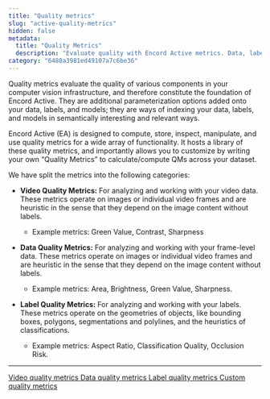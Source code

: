 ```yaml
---
title: "Quality metrics"
slug: "active-quality-metrics"
hidden: false
metadata: 
  title: "Quality Metrics"
  description: "Evaluate quality with Encord Active metrics. Data, label, model quality analysis. Customize metrics. Enhance computer vision infrastructure."
category: "6480a3981ed49107a7c6be36"
---
```


Quality metrics evaluate the quality of various components in your computer vision infrastructure, and therefore constitute the foundation of Encord Active. They are additional parameterization options added onto your data, labels, and models; they are ways of indexing your data, labels, and models in semantically interesting and relevant ways.

Encord Active (EA) is designed to compute, store, inspect, manipulate, and use quality metrics for a wide array of functionality. It hosts a library of these quality metrics, and importantly allows you to customize by writing your own “Quality Metrics” to calculate/compute QMs across your dataset.

We have split the metrics into the following categories:

- **Video Quality Metrics:** For analyzing and working with your video data. These metrics operate on images or individual video frames and are heuristic in the sense that they depend on the image content without labels.
  - Example metrics: Green Value, Contrast, Sharpness

- **Data Quality Metrics:** For analyzing and working with your frame-level data. These metrics operate on images or individual video frames and are heuristic in the sense that they depend on the image content without labels.
  - Example metrics: Area, Brightness, Green Value, Sharpness.
  
- **Label Quality Metrics:** For analyzing and working with your labels. These metrics operate on the geometries of objects, like bounding boxes, polygons, segmentations and polylines, and the heuristics of classifications.
  - Example metrics: Aspect Ratio, Classification Quality, Occlusion Risk.


---

<div key="1" lang="en">
  <head>
    <meta charSet="UTF-8" />
    <meta content="width=device-width, initial-scale=1.0" name="viewport" />
    <title>Clickable Div</title>
  </head>
  <div className="container">
    <a
      className="clickable-div"
      href="/platform-documentation/Active/active-quality-metrics/active-video-quality-metrics#video-quality-metrics"
    >
      Video quality metrics
    </a>
    <a
      className="clickable-div"
      href="https://docs.encord.complatform-documentation/Active/active-quality-metrics/active-data-quality-metrics"
    >
      Data quality metrics
    </a>
    <a
      className="clickable-div"
      href="/platform-documentation/Active/active-quality-metrics/active-label-quality-metrics"
    >
      Label quality metrics
    </a>
    <a
      className="clickable-div"
      href="/platform-documentation/Active/active-quality-metrics/active-write-custom-quality-metrics"
    >
      Custom quality metrics
    </a>
  </div>
</div>

